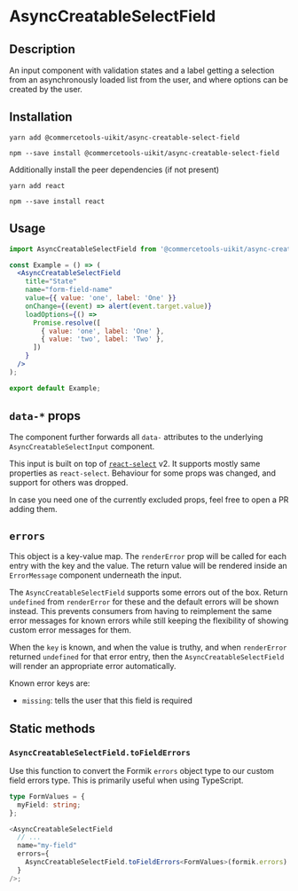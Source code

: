 

<Meta of={AsyncCreatableSelectFieldStories} />

# AsyncCreatableSelectField

## Description

An input component with validation states and a label getting a selection from an asynchronously loaded list from the user, and where options can be created by the user.

## Installation

```
yarn add @commercetools-uikit/async-creatable-select-field
```

```
npm --save install @commercetools-uikit/async-creatable-select-field
```

Additionally install the peer dependencies (if not present)

```
yarn add react
```

```
npm --save install react
```

## Usage

```jsx
import AsyncCreatableSelectField from '@commercetools-uikit/async-creatable-select-field';

const Example = () => (
  <AsyncCreatableSelectField
    title="State"
    name="form-field-name"
    value={{ value: 'one', label: 'One' }}
    onChange={(event) => alert(event.target.value)}
    loadOptions={() =>
      Promise.resolve([
        { value: 'one', label: 'One' },
        { value: 'two', label: 'Two' },
      ])
    }
  />
);

export default Example;
```

## `data-*` props

The component further forwards all `data-` attributes to the underlying `AsyncCreatableSelectInput` component.

This input is built on top of [`react-select`](https://github.com/JedWatson/react-select) v2.
It supports mostly same properties as `react-select`. Behaviour for some props was changed, and support for others was dropped.

In case you need one of the currently excluded props, feel free to open a PR adding them.

## `errors`

This object is a key-value map. The `renderError` prop will be called for each entry with the key and the value. The return value will be rendered inside an `ErrorMessage` component underneath the input.

The `AsyncCreatableSelectField` supports some errors out of the box. Return `undefined` from `renderError` for these and the default errors will be shown instead. This prevents consumers from having to reimplement the same error messages for known errors while still keeping the flexibility of showing custom error messages for them.

When the `key` is known, and when the value is truthy, and when `renderError` returned `undefined` for that error entry, then the `AsyncCreatableSelectField` will render an appropriate error automatically.

Known error keys are:

- `missing`: tells the user that this field is required

## Static methods

### `AsyncCreatableSelectField.toFieldErrors`

Use this function to convert the Formik `errors` object type to our custom field errors type. This is primarily useful when using TypeScript.

```ts
type FormValues = {
  myField: string;
};

<AsyncCreatableSelectField
  // ...
  name="my-field"
  errors={
    AsyncCreatableSelectField.toFieldErrors<FormValues>(formik.errors).myField
  }
/>;
```

<Canvas of={AsyncCreatableSelectFieldStories.Default} />
